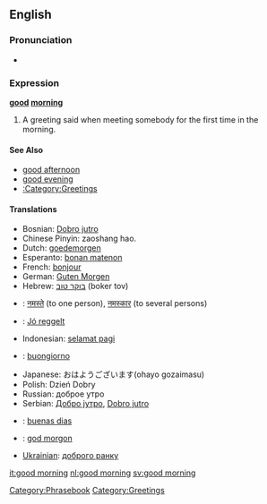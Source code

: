 ==English==
===Pronunciation===
*{{audio|en-us-good_morning.ogg|Audio (US)}}

===Expression===
'''[[good]] [[morning]]'''

# A greeting said when meeting somebody for the first time in the morning.

====See Also====
*[[good afternoon]]
*[[good evening]]
*[[:Category:Greetings]]

====Translations====

*Bosnian: [[Dobro jutro]]
*Chinese Pinyin: zaoshang hao.
*Dutch: [[goedemorgen]]
*Esperanto: [[bonan matenon]]
*French: [[bonjour]]           <!-- That's "hello"?  Shouldn't it be Bon Matins?  -->
*German: [[Guten Morgen]]
*Hebrew: [[בוקר טוב]] (boker tov)
*{{hi}}: [[नमस्ते]] (to one person), [[नमस्कार]] (to several persons)
*{{hu}}: [[Jó reggelt]]
*Indonesian: [[selamat pagi]]
*{{it}}: [[buongiorno]]
*Japanese: おはようございます(ohayo gozaimasu)
*Polish: Dzień Dobry
*Russian: доброе утро
*Serbian: [[Добро јутро]], [[Dobro jutro]]
*{{es}}: [[buenas dias]]
*{{sv}}: [[god morgon]]
*[[Ukrainian]]: [[доброго ранку]]

[[Category:Phrasebook]]
[[Category:Greetings]]

[[it:good morning]]
[[nl:good morning]]
[[sv:good morning]]